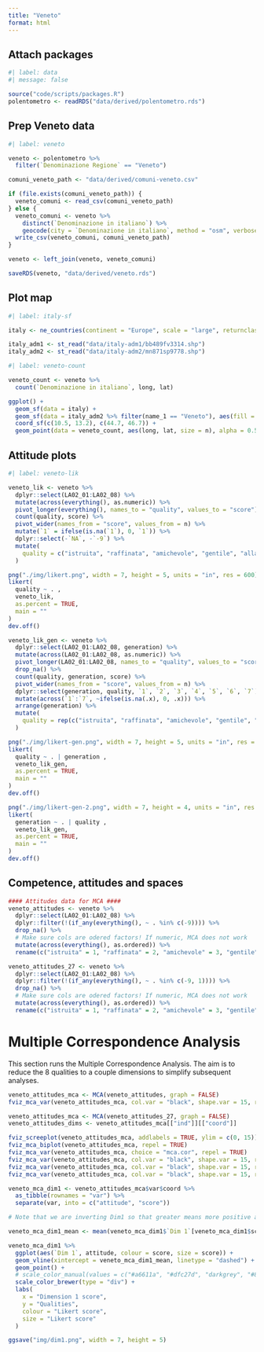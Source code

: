 ```yaml
---
title: "Veneto"
format: html
---
```


## Attach packages

```r
#| label: data
#| message: false

source("code/scripts/packages.R")
polentometro <- readRDS("data/derived/polentometro.rds")
```

## Prep Veneto data

```r
#| label: veneto

veneto <- polentometro %>%
  filter(`Denominazione Regione` == "Veneto")

comuni_veneto_path <- "data/derived/comuni-veneto.csv"

if (file.exists(comuni_veneto_path)) {
  veneto_comuni <- read_csv(comuni_veneto_path)
} else {
  veneto_comuni <- veneto %>%
    distinct(`Denominazione in italiano`) %>%
    geocode(city = `Denominazione in italiano`, method = "osm", verbose = TRUE)
  write_csv(veneto_comuni, comuni_veneto_path)
}

veneto <- left_join(veneto, veneto_comuni)

saveRDS(veneto, "data/derived/veneto.rds")
```

## Plot map

```r
#| label: italy-sf

italy <- ne_countries(continent = "Europe", scale = "large", returnclass = "sf")

italy_adm1 <- st_read("data/italy-adm1/bb489fv3314.shp")
italy_adm2 <- st_read("data/italy-adm2/mn871sp9778.shp")
```

```r
#| label: veneto-count

veneto_count <- veneto %>%
  count(`Denominazione in italiano`, long, lat)

ggplot() +
  geom_sf(data = italy) +
  geom_sf(data = italy_adm2 %>% filter(name_1 == "Veneto"), aes(fill = name_2), alpha = 0.5) +
  coord_sf(c(10.5, 13.2), c(44.7, 46.7)) +
  geom_point(data = veneto_count, aes(long, lat, size = n), alpha = 0.5)
```

## Attitude plots

```r
#| label: veneto-lik

veneto_lik <- veneto %>%
  dplyr::select(LA02_01:LA02_08) %>%
  mutate(across(everything(), as.numeric)) %>%
  pivot_longer(everything(), names_to = "quality", values_to = "score") %>%
  count(quality, score) %>%
  pivot_wider(names_from = "score", values_from = n) %>%
  mutate(`1` = ifelse(is.na(`1`), 0, `1`)) %>%
  dplyr::select(-`NA`, -`-9`) %>%
  mutate(
    quality = c("istruita", "raffinata", "amichevole", "gentile", "alla moda", "divertente", "ricca", "cittadina")
  )

png("./img/likert.png", width = 7, height = 5, units = "in", res = 600)
likert(
  quality ~ . ,
  veneto_lik,
  as.percent = TRUE,
  main = ""
)
dev.off()

veneto_lik_gen <- veneto %>%
  dplyr::select(LA02_01:LA02_08, generation) %>%
  mutate(across(LA02_01:LA02_08, as.numeric)) %>%
  pivot_longer(LA02_01:LA02_08, names_to = "quality", values_to = "score") %>%
  drop_na() %>%
  count(quality, generation, score) %>%
  pivot_wider(names_from = "score", values_from = n) %>%
  dplyr::select(generation, quality, `1`, `2`, `3`, `4`, `5`, `6`, `7`) %>%
  mutate(across(`1`:`7`, ~ifelse(is.na(.x), 0, .x))) %>%
  arrange(generation) %>%
  mutate(
    quality = rep(c("istruita", "raffinata", "amichevole", "gentile", "alla moda", "divertente", "ricca", "cittadina"), 4)
  )

png("./img/likert-gen.png", width = 7, height = 5, units = "in", res = 600)
likert(
  quality ~ . | generation ,
  veneto_lik_gen,
  as.percent = TRUE,
  main = ""
)
dev.off()

png("./img/likert-gen-2.png", width = 7, height = 4, units = "in", res = 600)
likert(
  generation ~ . | quality ,
  veneto_lik_gen,
  as.percent = TRUE,
  main = ""
)
dev.off()
```

## Competence, attitudes and spaces

```r
#### Attitudes data for MCA ####
veneto_attitudes <- veneto %>%
  dplyr::select(LA02_01:LA02_08) %>%
  dplyr::filter(!(if_any(everything(), ~ . %in% c(-9)))) %>%
  drop_na() %>%
  # Make sure cols are odered factors! If numeric, MCA does not work
  mutate(across(everything(), as.ordered)) %>%
  rename(c("istruita" = 1, "raffinata" = 2, "amichevole" = 3, "gentile" = 4, "allamoda" = 5, "divertente" = 6, "ricca" = 7, "cittadina" = 8))

veneto_attitudes_27 <- veneto %>%
  dplyr::select(LA02_01:LA02_08) %>%
  dplyr::filter(!(if_any(everything(), ~ . %in% c(-9, 1)))) %>%
  drop_na() %>%
  # Make sure cols are odered factors! If numeric, MCA does not work
  mutate(across(everything(), as.ordered)) %>%
  rename(c("istruita" = 1, "raffinata" = 2, "amichevole" = 3, "gentile" = 4, "allamoda" = 5, "divertente" = 6, "ricca" = 7, "cittadina" = 8))
```

# Multiple Correspondence Analysis

This section runs the Multiple Correspondence Analysis.
The aim is to reduce the 8 qualities to a couple dimensions to simplify subsequent analyses.

```r
veneto_attitudes_mca <- MCA(veneto_attitudes, graph = FALSE)
fviz_mca_var(veneto_attitudes_mca, col.var = "black", shape.var = 15, repel = TRUE)
```


```r
veneto_attitudes_mca <- MCA(veneto_attitudes_27, graph = FALSE)
veneto_attitudes_dims <- veneto_attitudes_mca[["ind"]][["coord"]]
```

```r
fviz_screeplot(veneto_attitudes_mca, addlabels = TRUE, ylim = c(0, 15))
fviz_mca_biplot(veneto_attitudes_mca, repel = TRUE)
fviz_mca_var(veneto_attitudes_mca, choice = "mca.cor", repel = TRUE)
fviz_mca_var(veneto_attitudes_mca, col.var = "black", shape.var = 15, repel = TRUE)
fviz_mca_var(veneto_attitudes_mca, col.var = "black", shape.var = 15, repel = TRUE, axes = c(2, 3))
fviz_mca_var(veneto_attitudes_mca, col.var = "black", shape.var = 15, repel = TRUE, axes = c(4, 5))
```

```r
veneto_mca_dim1 <- veneto_attitudes_mca$var$coord %>%
  as_tibble(rownames = "var") %>%
  separate(var, into = c("attitude", "score"))

# Note that we are inverting Dim1 so that greater means more positive attitude.

veneto_mca_dim1_mean <- mean(veneto_mca_dim1$`Dim 1`[veneto_mca_dim1$score == 4])

veneto_mca_dim1 %>%
  ggplot(aes(`Dim 1`, attitude, colour = score, size = score)) +
  geom_vline(xintercept = veneto_mca_dim1_mean, linetype = "dashed") +
  geom_point() +
  # scale_color_manual(values = c("#a6611a", "#dfc27d", "darkgrey", "#80cdc1", "#018571")) +
  scale_color_brewer(type = "div") +
  labs(
    x = "Dimension 1 score",
    y = "Qualities",
    colour = "Likert score",
    size = "Likert score"
  )

ggsave("img/dim1.png", width = 7, height = 5)
```

